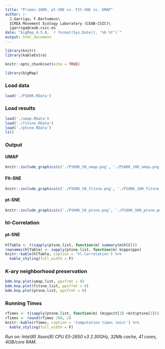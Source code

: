 ```yaml
---
title: "Primes-100K. pt-SNE vs. FIt-SNE vs. UMAP"
author: |-
  J.Garriga; F.Bartumeus\
  ICREA Movement Ecology Laboratory (CEAB-CSIC)\
  jgarriga@ceab.csic.es
date: "bigMap_4.5.0, `r format(Sys.Date(), '%b %Y')`"
output: html_document
---
```


```r
library(knitr)
library(kableExtra)
```
```r
knitr::opts_chunk$set(echo = TRUE)
```

```r
library(bigMap)
```

### Load data

```r
load('./P100K.RData')
```

### Load results

```r
load('./umap.RData')
load('./fitsne.RData')
load('./ptsne.RData')
ls()
```

### Output

#### UMAP

```r
knitr::include_graphics(c('./P100K_50_umap.png', './P100K_100_umap.png', './P100K_500_umap.png', './P100K_1000_umap.png'))
```

#### FIt-SNE

```r
knitr::include_graphics(c('./P100K_50_fitsne.png', './P100K_100_fitsne.png', './P100K_500_fitsne.png', './P100K_1000_fitsne.png'))
```

#### pt-SNE

```r
knitr::include_graphics(c('./P100K_50_ptsne.png', './P100K_500_ptsne.png', './P100K_5000_ptsne.png', './P100K_10000_ptsne.png'))
```

### hl-Correlation

#### pt-SNE

```r
hlTable <- t(sapply(ptsne.list, function(m) summary(m$hlC)))
rownames(hlTable) <- sapply(ptsne.list, function(m) m$ppx$ppx)
knitr::kable(hlTable, caption = 'hl-Correlation') %>%
  kable_styling(full_width = F)
```

### K-ary neighborhood preservation

```r
bdm.knp.plot(umap.list, ppxfrmt = 0)
bdm.knp.plot(fitsne.list, ppxfrmt = 0)
bdm.knp.plot(ptsne.list, ppxfrmt = 0)
```

### Running Times

```r
rTimes <- t(sapply(ptsne.list, function(m) (m$ppx$t[3] +m$t$ptsne[3])))
rTimes <- round(rTimes /60, 2)
knitr::kable(rTimes, caption = 'Computation times (min)') %>%
  kable_styling(full_width = F)
```

*Run on: Intel(R) Xeon(R) CPU E5-2650 v3 2.30GHz, 32Mb cache, 41 cores, 4GB/core RAM.*
